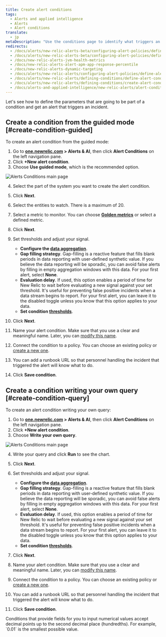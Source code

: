 ```yaml
---
title: Create alert conditions
tags:
  - Alerts and applied intelligence
  - Alerts
  - Alert conditions
translate:
  - jp
metaDescription: "Use the conditions page to identify what triggers an alert policy's notification, starting with the product and type of metric or service."
redirects:
  - /docs/alerts/new-relic-alerts-beta/configuring-alert-policies/defining-alert-conditions
  - /docs/alerts/new-relic-alerts-beta/configuring-alert-policies/define-alert-conditions
  - /docs/new-relic-alerts-jvm-health-metrics
  - /docs/new-relic-alerts-alert-apm-app-response-percentile
  - /docs/new-relic-alerts-dynamic-targeting
  - /docs/alerts/new-relic-alerts/configuring-alert-policies/define-alert-conditions
  - /docs/alerts/new-relic-alerts/defining-conditions/define-alert-conditions
  - /docs/alerts/new-relic-alerts/defining-conditions/create-alert-conditions
  - /docs/alerts-and-applied-intelligence/new-relic-alerts/alert-conditions
---
```





Let's see how to define the parameters that are going to be part of a condition and get an alert that triggers an incident.

## Create a condition from the guided mode [#create-condition-guided]

To create an alert condition from the guided mode:

1. Go to **[one.newrelic.com](https://one.newrelic.com/all-capabilities) > Alerts & AI**, then click **Alert Conditions** on the left navigation pane.
2. Click **+New alert condition**.
3. Choose **Use guided mode**, which is the recommended option.

<img
  title="Alerts Conditions main page"
  alt="Alerts Conditions main page"
  src={alertsCreateConditionGuided}
/>

4. Select the part of the system you want to create the alert condition.
5. Click **Next**.
6. Select the entities to watch. There is a maximum of 20.
7. Select a metric to monitor. You can choose **[Golden metrics](/docs/apis/nerdgraph/examples/golden-metrics-entities-nerdgraph-api-tutorial)** or select a defined metric.
8. Click **Next**.
9. Set thresholds and adjust your signal. 
      * **Configure the [data aggregation](/docs/alerts-applied-intelligence/new-relic-alerts/get-started/choose-your-aggregation-method/)**.
      * **Gap filling strategy**. Gap-filling is a reactive feature that fills blank periods in data reporting with user-defined synthetic value. If you believe the data reporting will be sporadic, you can avoid false alerts by filling in empty aggregation windows with this data. For your first alert, select **None**.
      * **Evaluation delay**. If used, this option enables a period of time for New Relic to wait before evaluating a new signal against your set threshold. It's useful for preventing false positive incidents when a data stream begins to report. For your first alert, you can leave it to the disabled toggle unless you know that this option applies to your data.
      * **Set condition [thresholds](/docs/alerts-applied-intelligence/new-relic-alerts/advanced-alerts/advanced-techniques/set-thresholds-alert-condition/)**. 

10. Click **Next**.
11. Name your alert condition. Make sure that you use a clear and meaningful name. Later, you can [modify this name](/docs/alerts-applied-intelligence/new-relic-alerts/alert-conditions/overview/#change-condition).
12. Connect the condition to a policy. You can choose an existing policy or [create a new one](/docs/alerts-applied-intelligence/new-relic-alerts/alert-policies/create-edit-or-find-alert-policy/).
12. You can add a runbook URL so that personnel handling the incident that triggered the alert will know what to do.
13. Click **Save condition**.


## Create a condition writing your own query [#create-condition-query]

To create an alert condition writing your own query:

1. Go to **[one.newrelic.com](https://one.newrelic.com/all-capabilities) > Alerts & AI**, then click **Alert Conditions** on the left navigation pane.
2. Click **+New alert condition**.
3. Choose **Write your own query**.

<img
  title="Alerts Conditions main page"
  alt="Alerts Conditions main page"
  src={alertsCreateConditionOwnQuery}
/>

4. Write your query and click **Run** to see the chart.
5. Click **Next**.
6. Set thresholds and adjust your signal. 
      * **Configure the [data aggregation](/docs/alerts-applied-intelligence/new-relic-alerts/get-started/choose-your-aggregation-method/)**.
      * **Gap filling strategy**. Gap-filling is a reactive feature that fills blank periods in data reporting with user-defined synthetic value. If you believe the data reporting will be sporadic, you can avoid false alerts by filling in empty aggregation windows with this data. For your first alert, select **None**.
      * **Evaluation delay**. If used, this option enables a period of time for New Relic to wait before evaluating a new signal against your set threshold. It's useful for preventing false positive incidents when a data stream begins to report. For your first alert, you can leave it to the disabled toggle unless you know that this option applies to your data.
      * **Set condition [thresholds](/docs/alerts-applied-intelligence/new-relic-alerts/advanced-alerts/advanced-techniques/set-thresholds-alert-condition/)**. 

7. Click **Next**.
8. Name your alert condition. Make sure that you use a clear and meaningful name. Later, you can [modify this name](/docs/alerts-applied-intelligence/new-relic-alerts/alert-conditions/overview/#change-condition).
9. Connect the condition to a policy. You can choose an existing policy or [create a new one](/docs/alerts-applied-intelligence/new-relic-alerts/alert-policies/create-edit-or-find-alert-policy/).
10. You can add a runbook URL so that personnel handling the incident that triggered the alert will know what to do.
11. Click **Save condition**.


<Callout variant="important">
  Conditions that provide fields for you to input numerical values accept decimal points up to the second decimal place (hundredths). For example, `0.01` is the smallest possible value.
</Callout>


